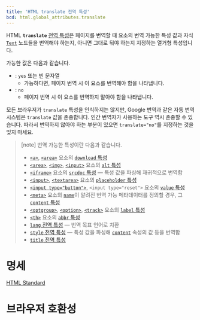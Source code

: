 ```yaml
---
title: 'HTML translate 전역 특성'
bcd: html.global_attributes.translate
---
```


HTML **`translate`** [전역 특성](.)은 페이지를 번역할 때 요소의 번역 가능한 특성 값과 자식 [`Text`](https://developer.mozilla.org/en-US/docs/Web/API/Text) 노드들을 번역해야 하는지, 아니면 그대로 둬야 하는지 지정하는 열거형 특성입니다.

가능한 값은 다음과 같습니다.

- : `yes` 또는 빈 문자열
  - 가능하다면, 페이지 번역 시 이 요소를 번역해야 함을 나타냅니다.
- : `no`
  - 페이지 번역 시 이 요소를 번역하지 말아야 함을 나타냅니다.

모든 브라우저가 `translate` 특성을 인식하지는 않지만, Google 번역과 같은 자동 번역 시스템은 `translate` 값을 존중합니다. 인간 번역자가 사용하는 도구 역시 존중할 수 있습니다. 따라서 번역하지 않아야 하는 부분이 있으면 `translate="no"`를 지정하는 것을 잊지 마세요.

> [note]
> 번역 가능한 특성이란 다음과 같습니다.
>
> - [`<a>`](../Element/a), [`<area>`](../Element/area) 요소의 [`download` 특성](../Element/a#term-download)
> - [`<area>`](../Element/area), [`<img>`](../Element/img), [`<input>`](../Element/input) 요소의 [`alt` 특성](../Element/img#term-alt)
> - [`<iframe>`](../Element/iframe) 요소의 [`srcdoc` 특성](../Element/iframe#term-srcdoc) — 특성 값을 파싱해 재귀적으로 번역함
> - [`<input>`](../Element/input), [`<textarea>`](../Element/textarea) 요소의 [`placeholder` 특성](../Element/input#term-placeholder)
> - [`<input type="button">`](../Element/input/button), `<input type="reset">` 요소의 [`value` 특성](../Element/input#term-value)
> - [`<meta>`](../Element/meta) 요소의 [`name`](../Element/meta#term-name)이 알려진 번역 가능 메타데이터를 정의할 경우, 그 [`content` 특성](../Element/meta#term-content)
> - [`<optgroup>`](../Element/optgroup), [`<option>`](../Element/option), [`<track>`](../Element/track) 요소의 [`label` 특성](../Element/optgroup#term-label)
> - [`<th>`](../Element/th) 요소의 [`abbr` 특성](../Element/th#term-abbr)
> - [`lang` 전역 특성](../Global_attributes#term-lang) — 번역 목표 언어로 치환
> - [`style` 전역 특성](../Global_attributes#term-style) — 특성 값을 파싱해 [`content`](https://developer.mozilla.org/en-US/docs/Web/CSS/content) 속성의 값 등을 번역함
> - [`title` 전역 특성](../Global_attributes#term-title)

# 명세

[HTML Standard](https://html.spec.whatwg.org/multipage/dom.html#attr-translate)

# 브라우저 호환성

<BrowserCompat data={props.bcd} />
